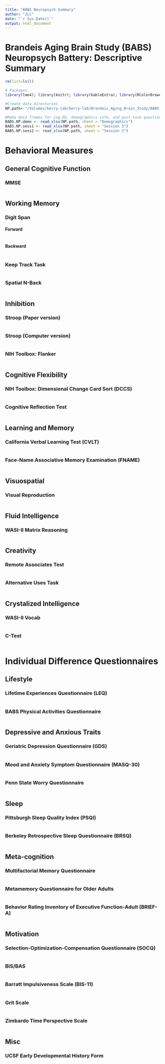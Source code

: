 ```yaml
---
title: "BABS Neuropsych Summary"
author: "JLC"
date: "`r Sys.Date()`"
output: html_document
---
```

# Brandeis Aging Brain Study (BABS) Neuropsych Battery: Descriptive Summary

```r
rm(list=ls())

# Packages
library(lme4); library(knitr); library(kableExtra); library(RColorBrewer); library(correlation); library(tidyverse)

#Create data directories
NP.path<-"/Volumes/berry-lab/berry-lab/Brandeis_Aging_Brain_Study/BABS Data/Analysis/BABS NP MASTER.xlsx"

#Make data frames for Cog-ED, demographics info, and post-task questionnaire
BABS.NP.demo <- read_xlsx(NP.path, sheet = "Demographics")
BABS.NP.sess1 <- read_xlsx(NP.path, sheet = "Session 1")
BABS.NP.sess2 <- read_xlsx(NP.path, sheet = "Session 2")
```

# Behavioral Measures
## General Cognitive Function

### MMSE

```r




```

## Working Memory
### Digit Span
#### Forward

```r




```

#### Backward

```r




```

### Keep Track Task

```r




```

### Spatial N-Back

```r




```

## Inhibition
### Stroop (Paper version)

```r




```

### Stroop (Computer version)

```r




```

### NIH Toolbox: Flanker

```r




```

## Cognitive Flexibility
### NIH Toolbox: Dimensional Change Card Sort (DCCS)

```r




```

### Cognitive Reflection Test

```r




```

## Learning and Memory
### California Verbal Learning Test (CVLT)

```r




```

### Face-Name Associative Memory Examination (FNAME)

```r




```

## Visuospatial
### Visual Reproduction

```r




```

## Fluid Intelligence
### WASI-II Matrix Reasoning

```r




```

## Creativity
### Remote Associates Test

```r




```

### Alternative Uses Task

```r




```

## Crystalized Intelligence
### WASI-II Vocab

```r




```

### C-Test

```r




```

# Individual Difference Questionnaires
## Lifestyle
### Lifetime Experiences Questionnaire (LEQ)

```r




```

### BABS Physical Activities Questionnaire

```r




```

## Depressive and Anxious Traits
### Geriatric Depression Questionnaire (GDS)

```r




```

### Mood and Anxiety Symptom Questionnaire (MASQ-30)

```r




```

### Penn State Worry Questionnaire

```r




```

## Sleep
### Pittsburgh Sleep Quality Index (PSQI)

```r




```

### Berkeley Retrospective Sleep Questionnaire (BRSQ)

```r




```

## Meta-cognition
### Multifactorial Memory Questionnaire

```r




```

### Metamemory Questionnaire for Older Adults

```r




```

### Behavior Rating Inventory of Executive Function-Adult (BRIEF-A)

```r




```

## Motivation
### Selection-Optimization-Compensation Questionnaire (SOCQ)

```r




```

### BIS/BAS

```r




```

### Barratt Impulsiveness Scale (BIS-11)

```r




```

### Grit Scale

```r




```

### Zimbardo Time Perspective Scale

```r




```

## Misc
### UCSF Early Developmental History Form

```r




```